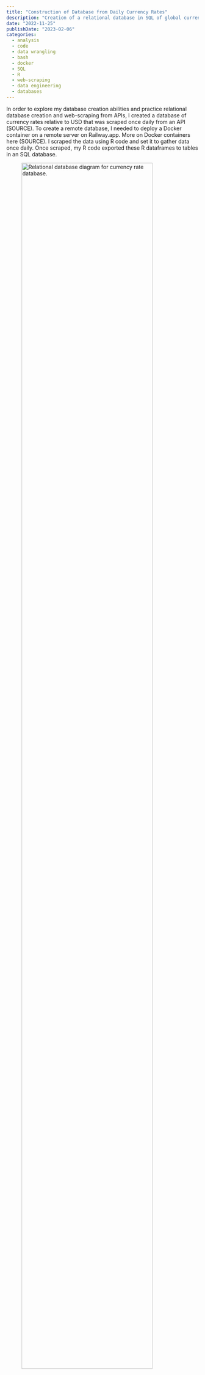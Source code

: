 ```yaml
---
title: "Construction of Database from Daily Currency Rates"
description: "Creation of a relational database in SQL of global currency rates relative to USD from a currency rate API."
date: "2022-11-25"
publishDate: "2023-02-06"
categories:
  - analysis
  - code
  - data wrangling
  - bash
  - docker
  - SQL
  - R
  - web-scraping
  - data engineering
  - databases
---
```


In order to explore my database creation abilities and practice relational database creation and web-scraping from APIs, I created a database of currency rates relative to USD that was scraped once daily from an API (SOURCE). To create a remote database, I needed to deploy a Docker container on a remote server on Railway.app. More on Docker containers here (SOURCE). I scraped the data using R code and set it to gather data once daily. Once scraped, my R code exported these R dataframes to tables in an SQL database.

<figure>

<img src="/images/currency_relational_database.png" alt="Relational database diagram for currency rate database." style="width:90%">

<figcaption>Fig 1. - Entity relationship diagram for currency database. Primary keys and linking relationships are shown. </figcaption>

</figure>

I was curious to see if there was a correlation between GDP growth and currency rates so I scraped GDP data and created another table in my SQL database. I also imported historical data from the time of the GDP growth measurement until the time of my first API scrape. In my SQL database, I created a View that updated with the average currency rate for each month based upon the new data added to the table. I was able to use these tables to perform an analysis on the fastest growing economies as of 2017.

<figure>

<img src="/images/perc_gdp_currency_rates.png" alt="Change in currency rates relative to USD since 2017." >

<figcaption>Fig 2. - Exchange rates compared to USD for the fastest growing economies of 2017. The US dollar appears to be very strong relative to other currencies. </figcaption>

</figure>

The results of my analysis appeared to be skewed by how strong the dollar has been performing recently since it seemed that most currencies performed worse relative to USD. I think that these data indicate just how strong the dollar is performing because the performance of the Euro is typically similar to that of the dollar and indicates a strengthening of the dollar in recent times.

I had a really fun time scraping and creating the database for this project. I find the meticulous work involved in this quite fun and rewarding and I would love to work on more data engineering-type projects. Figuring out how to get everything in the ideal format and work the way I want is always a fun and exciting puzzle. If you have any fun ideas for projects, please do not hesitate to reach out to me [here](/contact.qmd).
